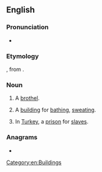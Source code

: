 ==English==

===Pronunciation===
* {{IPA|/ˈbænɪɔ/|lang=en}}

===Etymology===
{{etyl|it|en}} {{m|it|bagno}}, from {{etyl|la|en}} {{lena}} {{m|la|balneum||bath}}.

===Noun===
{{en-noun}}

# A [[brothel]].
# {{lb|en|obsolete}} A [[building]] for [[bathe|bathing]], [[sweat]]ing.
# {{lb|en|obsolete}} In [[Turkey]], a [[prison]] for [[slave]]s.

===Anagrams===
* {{anagrams|en|gabion}}

[[Category:en:Buildings]]